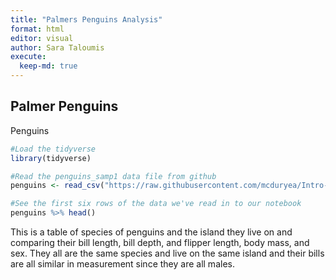 ```yaml
---
title: "Palmers Penguins Analysis"
format: html
editor: visual
author: Sara Taloumis
execute:
  keep-md: true
---
```


## Palmer Penguins 

Penguins

```r
#Load the tidyverse
library(tidyverse)

#Read the penguins_samp1 data file from github
penguins <- read_csv("https://raw.githubusercontent.com/mcduryea/Intro-to-Bioinformatics/main/data/penguins_samp1.csv")

#See the first six rows of the data we've read in to our notebook
penguins %>% head()
```

This is a table of species of penguins and the island they live on and comparing their bill length, bill depth, and flipper length, body mass, and sex. They all are the same species and live on the same island and their bills are all similar in measurement since they are all males.

